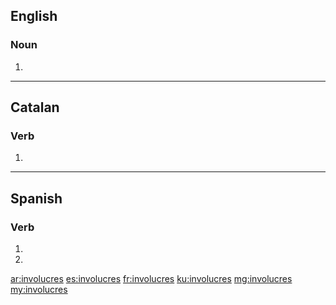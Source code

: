==English==

===Noun===
{{head|en|plural}}

# {{plural of|involucre|lang=en|nocat=1}}

----

==Catalan==

===Verb===
{{head|ca|verb form}}

# {{ca-verb form of|p=2|n=sg|t=pres|m=ind|involucrar}}

----

==Spanish==

===Verb===
{{es-verb-form|involucrar}}

# {{es-verb form of|ending=ar|mood=imperative|sense=negative|pers=2|formal=no|number=singular|involucrar}}
# {{es-verb form of|ending=ar|mood=subjunctive|tense=present|pers=2|formal=no|number=singular|involucrar}}

[[ar:involucres]]
[[es:involucres]]
[[fr:involucres]]
[[ku:involucres]]
[[mg:involucres]]
[[my:involucres]]
